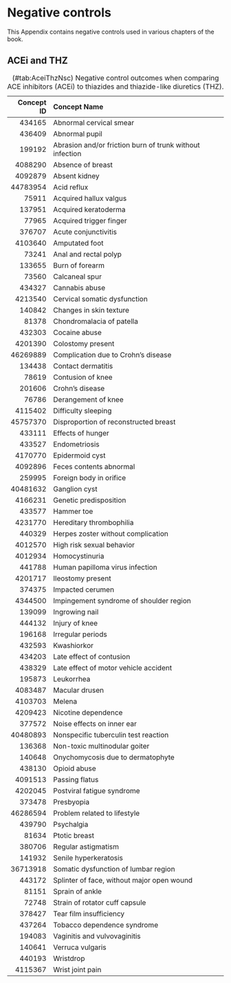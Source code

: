 # Negative controls {#NegativeControlsAppendix}

This Appendix contains negative controls used in various chapters of the book.

## ACEi and THZ {#AceiThzNsc}

Table: (\#tab:AceiThzNsc) Negative control outcomes when comparing ACE inhibitors (ACEi) to thiazides and thiazide-like diuretics (THZ).

| Concept ID | Concept Name                                               |
| ----------:|:---------------------------------------------------------- |
| 434165 | Abnormal cervical smear |
| 436409 | Abnormal pupil |
| 199192 | Abrasion and/or friction burn of trunk without infection |
| 4088290 | Absence of breast |
| 4092879 | Absent kidney |
| 44783954 | Acid reflux |
| 75911 | Acquired hallux valgus |
| 137951 | Acquired keratoderma |
| 77965 | Acquired trigger finger |
| 376707 | Acute conjunctivitis |
| 4103640 | Amputated foot |
| 73241 | Anal and rectal polyp |
| 133655 | Burn of forearm |
| 73560 | Calcaneal spur |
| 434327 | Cannabis abuse |
| 4213540 | Cervical somatic dysfunction |
| 140842 | Changes in skin texture |
| 81378 | Chondromalacia of patella |
| 432303 | Cocaine abuse |
| 4201390 | Colostomy present |
| 46269889 | Complication due to Crohn's disease |
| 134438 | Contact dermatitis |
| 78619 | Contusion of knee |
| 201606 | Crohn's disease |
| 76786 | Derangement of knee |
| 4115402 | Difficulty sleeping |
| 45757370 | Disproportion of reconstructed breast |
| 433111 | Effects of hunger |
| 433527 | Endometriosis |
| 4170770 | Epidermoid cyst |
| 4092896 | Feces contents abnormal |
| 259995 | Foreign body in orifice |
| 40481632 | Ganglion cyst |
| 4166231 | Genetic predisposition |
| 433577 | Hammer toe |
| 4231770 | Hereditary thrombophilia |
| 440329 | Herpes zoster without complication |
| 4012570 | High risk sexual behavior |
| 4012934 | Homocystinuria |
| 441788 | Human papilloma virus infection |
| 4201717 | Ileostomy present |
| 374375 | Impacted cerumen |
| 4344500 | Impingement syndrome of shoulder region |
| 139099 | Ingrowing nail |
| 444132 | Injury of knee |
| 196168 | Irregular periods |
| 432593 | Kwashiorkor |
| 434203 | Late effect of contusion |
| 438329 | Late effect of motor vehicle accident |
| 195873 | Leukorrhea |
| 4083487 | Macular drusen |
| 4103703 | Melena |
| 4209423 | Nicotine dependence |
| 377572 | Noise effects on inner ear |
| 40480893 | Nonspecific tuberculin test reaction |
| 136368 | Non-toxic multinodular goiter |
| 140648 | Onychomycosis due to dermatophyte |
| 438130 | Opioid abuse |
| 4091513 | Passing flatus |
| 4202045 | Postviral fatigue syndrome |
| 373478 | Presbyopia |
| 46286594 | Problem related to lifestyle |
| 439790 | Psychalgia |
| 81634 | Ptotic breast |
| 380706 | Regular astigmatism |
| 141932 | Senile hyperkeratosis |
| 36713918 | Somatic dysfunction of lumbar region |
| 443172 | Splinter of face, without major open wound |
| 81151 | Sprain of ankle |
| 72748 | Strain of rotator cuff capsule |
| 378427 | Tear film insufficiency |
| 437264 | Tobacco dependence syndrome |
| 194083 | Vaginitis and vulvovaginitis |
| 140641 | Verruca vulgaris |
| 440193 | Wristdrop |
| 4115367 | Wrist joint pain |
